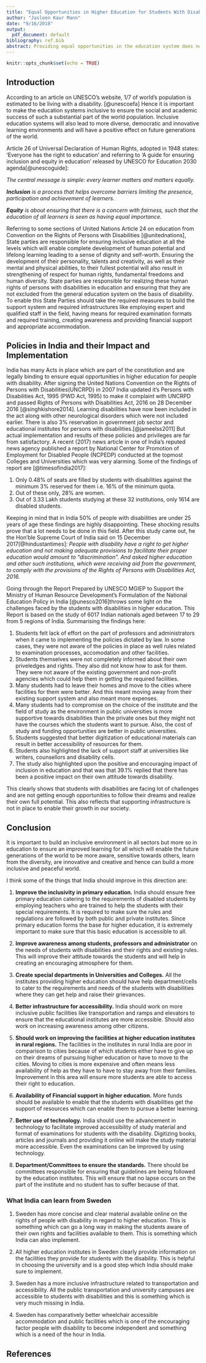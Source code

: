 ```yaml
---
title: "Equal Opportunities in Higher Education for Students With Disabilities in India"
author: "Jasleen Kaur Mann"
date: "9/16/2018"
output:
  pdf_document: default
bibliography: ref.bib
abstract: Providing equal opportunities in the education system does not only constitute non-discriminatory behavior but also providing the infrastructure to enable the growth and development of every student who desires to attain education. The topic of having equality of opportunities is a very relevant one in all sectors and is also rightly being discussed worldwide in every field. But it is even more important in the field of education as that forms the foundation of future growth of an individual in terms of personal development, employment, wealth and health. Providing equal opportunities refers to providing the same platform to all irrespective of religion, race, gender, disability or caste. In this paper, I focus on inclusivity of people with disabilities in higher education systems in India. This paper makes an attempt at understanding the challenges faced by these students and policies implemented by India to empower them. This paper does that by referring to research papers, news articles and information available on UNESCO and United Nations websites. In the end I have concluded with my thoughts on areas of improvement and initiatives taken by Sweden which India can learn from. 
---
```

```r
knitr::opts_chunk$set(echo = TRUE)
```


## Introduction

According to an article on UNESCO's website, 1/7 of world's population is estimated to be living with a disability. [@unescoefa] Hence it is important to make the education systems inclusive to ensure the social and academic success of such a substantial part of the world population. Inclusive education systems will also lead to more diverse, democratic and innovative learning environments and will have a positive effect on future generations of the world.

Article 26 of Universal Declaration of Human Rights, adopted in 1948 states: 'Everyone has the right to education' and referring to 'A guide for ensuring inclusion and equity in education' released by UNESCO for Education 2030 agenda[@unescoguide]:

\setlength{\leftskip}{1cm}
\setlength{\rightskip}{1cm}

*The central message is simple: every learner matters and matters equally.*

***Inclusion** is a process that helps overcome barriers limiting the presence, participation and achievement of learners.*

***Equity** is about ensuring that there is a concern with fairness, such that the education of all learners is seen as having equal importance.* 


\setlength{\leftskip}{0pt}
\setlength{\rightskip}{0pt}


Referring to some sections of United Nations Article 24 on education from Convention on the Rights of Persons with Disabilities [@unitednations], State parties are responsible for ensuring inclusive education at all the levels which will enable complete development of human potential and lifelong learning leading to a sense of dignity and self-worth. Ensuring the development of their personality, talents and creativity, as well as their mental and physical abilities, to their fullest potential will also result in strengthening of respect for human rights, fundamental freedoms and human diversity. State parties are responsible for realizing these human rights of persons with disabilities in education and ensuring that they are not excluded from the general education system on the basis of disability. To enable this State Parties should take the required measures to build the support system and required infrastructures like employing expert and qualified staff in the field, having means for required examination formats and required training, creating awareness and providing financial support and appropriate accommodation.



## Policies in India and their Impact and Implementation
India has many Acts in place which are part of the constitution and are legally binding to ensure equal opportunities in higher education for people with disability. After signing the United Nations Convention on the Rights of Persons with Disabilities(UNCRPD) in 2007 India updated it's Persons with Disabilities Act, 1995 (PWD Act, 1995) to make it complaint with UNCRPD and passed Rights of Persons with Disabilities Act, 2016 on 28 December 2016 [@singhkishore2014]. Learning disabilities have now been included in the act along with other neurological disorders which were not included earlier. There is also 3% reservation in government job sector and educational institutes for persons with disabilities.[@jameelss2011] But actual implementation and results of these policies and privileges are far from satisfactory. A recent (2017) news article in one of India's reputed news agency published a report by National Center for Promotion of Employment for Disabled People (NCPEDP) conducted at the topmost Colleges and Universities which was very alarming. Some of the findings of report are [@timesofindia2017]:

1. Only 0.48% of seats are filled by students with disabilities against the minimum 3% reserved for them i.e. 16% of the minimum quota.
2. Out of these only, 28% are women.
3. Out of 3.33 Lakh students studying at these 32 institutions, only 1614 are disabled students.

Keeping in mind that in India 50% of people with disabilities are under 25 years of age these findings are highly disappointing. These shocking results prove that a lot needs to be done in this field. After this study came out, he the Hon'ble Supreme Court of India said on 15 December 2017[@hindustantimes]:
*People with disability have a right to get higher education and not making adequate provisions to facilitate their proper education would amount to “discrimination”. And asked higher education and other such institutions, which were receiving aid from the government, to comply with the provisions of the Rights of Persons with Disabilities Act, 2016.* 

Going through the Report Prepared by UNESCO MGIEP to Support the Ministry of Human Resource Development’s Formulation of the National Education Policy in India [@unesco2016]throws some light on the challenges faced by the students with disabilities in higher education. This Report is based on the study of 6017 Indian nationals aged between 17 to 29 from 5 regions of India. Summarising the findings here:

1. Students felt lack of effort on the part of professors and administrators when it came to implementing the policies dictated by law. In some cases, they were not aware of the policies in place as well rules related to examination processes, accomodation and other facilities.
2. Students themselves were not completely informed about their own priveledges and rights. They also did not know how to ask for them. They were not aware of the existing government and non-profit agencies which could help them in getting the required facilities.
3. Many students had to leave their homes and move to the cities where facilities for them were better. And this meant moving away from their existing support system and also meant more expenses.
4. Many students had to compromise on the choice of the institute and the field of study as the environment in public universities is more supportive towards disabilities than the private ones but they might not have the courses which the students want to pursue. Also, the cost of study and funding opportunities are better in public universities.
5. Students suggested that better digitization of educational materials can result in better accessibility of resources for them.
6. Students also highlighted the lack of support staff at universities like writers, counsellors and disability cells.
7. The study also highlighted upon the positive and encouraging impact of inclusion in education and that was that 39.1% replied that there has been a positive impact on their own attitude towards disability.  

This clearly shows that students with disabilities are facing lot of challenges and are not getting enough opportunities to follow their dreams and realize their own full potential. This also reflects that supporting infrastructure is not in place to enable their growth in our society.


## Conclusion
It is important to build an inclusive environment in all sectors but more so in education to ensure an improved learning for all which will enable the future generations of the world to be more aware, sensitive towards others, learn from the diversity, are innovative and creative and hence can build a more inclusive and peaceful world.

I think some of the things that India should improve in this direction are:

1) **Improve the inclusivity in primary education.** India should ensure free primary education catering to the requirements of disabled students by employing teachers who are trained to help the students with their special requirements. It is required to make sure the rules and regulations are followed by both public and private institutes. Since primary education forms the base for higher education, it is extremely important to make sure that this basic education is accessible to all.

2) **Improve awareness among students, professors and administrator** on the needs of students with disabilities and their rights and existing rules. This will improve their attitude towards the students and will help in creating an encouraging atmosphere for them.

3) **Create special departments in Universities and Colleges.** All the institutes providing higher education should have help department/cells to cater to the requirements and needs of the students with disabilities where they can get help and raise their grievances.  

4) **Better infrastructure for accessibility.** India should work on more inclusive public facilities like transportation and ramps and elevators to ensure that the educational institutes are more accessible. Should also work on increasing awareness among other citizens.

5) **Should work on improving the facilities at higher education institutes in rural regions.** The facilities in the institutes in rural India are poor in comparison to cities because of which students either have to give up on their dreams of pursuing higher education or have to move to the cities. Moving to cities is more expensive and often means less availability of help as they have to have to stay away from their families. Improvement in this area will ensure more students are able to access their right to education.

6) **Availability of Financial support in higher education.** More funds should be available to enable that the students with disabilities get the support of resources which can enable them to pursue a better learning.

7) **Better use of technology.** India should use the advancement in technology to facilitate improved accessibility of study material and format of examinations for students with the disability. Digitizing books, articles and journals and providing it online will make the study material more accessible. Even the examinations can be improved by using technology.

9) **Department/Committees to ensure the standards.** There should be committees responsible for ensuring that guidelines are being followed by the education institutes. This will ensure that no lapse occurs on the part of the institute and no student has to suffer because of that.


### What India can learn from Sweden

1. Sweden has more concise and clear material available online on the rights of people with disability in regard to higher education. This is something which can go a long way in making the students aware of their own rights and facilities available to them. This is something which India can also implement.

2. All higher education institutes in Sweden clearly provide information on the facilities they provide for students with the disability. This is helpful in choosing the university and is a good step which India should make sure to implement.

3. Sweden has a more inclusive infrastructure related to transportation and accessibility. All the public transportation and university campuses are accessible to students with disabilities and this is something which is very much missing in India.

4. Sweden has comparatively better wheelchair accessible accommodation and public facilities which is one of the encouraging factor people with disability to become independent and something which is a need of the hour in India.



## References

